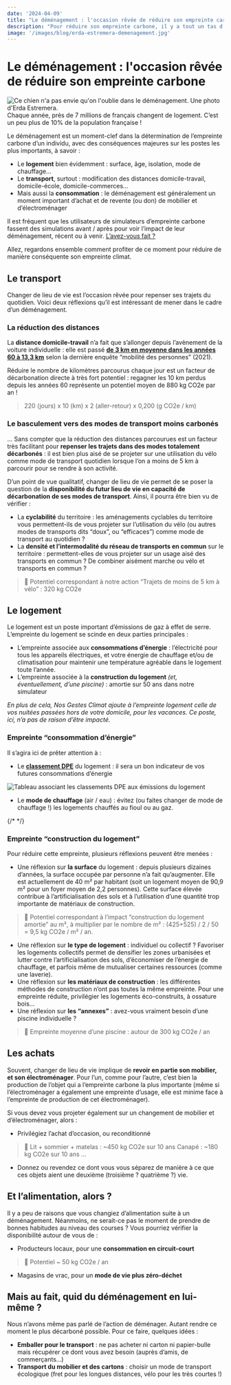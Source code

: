 ```yaml
---
date: '2024-04-09'
title: "Le déménagement : l'occasion rêvée de réduire son empreinte carbone"
description: "Pour réduire son empreinte carbone, il y a tout un tas d'actions qui demandent un changement structurel de nos modes de vie. Et si le déménagement était la parfaite occasion pour cela ?"
image: '/images/blog/erda-estremera-demenagement.jpg'
---
```


# Le déménagement : l'occasion rêvée de réduire son empreinte carbone

![Ce chien n'a pas envie qu'on l'oublie dans le déménagement. Une photo d'Erda Estremera.](/images/blog/erda-estremera-demenagement.jpg)
Chaque année, près de 7 millions de français changent de logement. C’est un peu plus de 10% de la population française !

Le déménagement est un moment-clef dans la détermination de l’empreinte carbone d’un individu, avec des conséquences majeures sur les postes les plus importants, à savoir :

- Le **logement** bien évidemment : surface, âge, isolation, mode de chauffage…
- Le **transport**, surtout : modification des distances domicile-travail, domicile-école, domicile-commerces…
- Mais aussi la **consommation** : le déménagement est généralement un moment important d’achat et de revente (ou don) de mobilier et d’électroménager

Il est fréquent que les utilisateurs de simulateurs d’empreinte carbone fassent des simulations avant / après pour voir l’impact de leur déménagement, récent ou à venir. [L’avez-vous fait ?](https://nosgestesclimat.fr/)

Allez, regardons ensemble comment profiter de ce moment pour réduire de manière conséquente son empreinte climat.

## Le transport

Changer de lieu de vie est l’occasion rêvée pour repenser ses trajets du quotidien. Voici deux réflexions qu’il est intéressant de mener dans le cadre d’un déménagement.

### La **réduction des distances**

La **distance domicile-travail** n’a fait que s’allonger depuis l’avènement de la voiture individuelle : elle est passé **[de 3 km en moyenne dans les années 60 à 13,3 km](https://www.1kmapied.com/post/trajets-domicile-travail)** selon la dernière enquête “mobilité des personnes” (2021). 

Réduire le nombre de kilomètres parcourus chaque jour est un facteur de décarbonation directe à très fort potentiel : regagner les 10 km perdus depuis les années 60 représente un potentiel moyen de 880 kg CO2e  par an !

> 220 (jours) 
> x 10 (km)
> x 2 (aller-retour) 
> x 0,200 (g CO2e / km)

### Le basculement vers des **modes de transport moins carbonés**

… Sans compter que la réduction des distances parcourues est un facteur très facilitant pour **repenser les trajets dans des modes totalement décarbonés** : il est bien plus aisé de se projeter sur une utilisation du vélo comme mode de transport quotidien lorsque l’on a moins de 5 km à parcourir pour se rendre à son activité.

D’un point de vue qualitatif, changer de lieu de vie permet de se poser la question de la **disponibilité du futur lieu de vie en capacité de décarbonation de ses modes de transport**. Ainsi, il pourra être bien vu de vérifier :

- La **cyclabilité** du territoire : les aménagements cyclables du territoire vous permettent-ils de vous projeter sur l’utilisation du vélo (ou autres modes de transports dits “doux”, ou “efficaces”) comme mode de transport au quotidien ?
- La **densité et l’intermodalité du réseau de transports en commun** sur le territoire : permettent-elles de vous projeter sur un usage aisé des transports en commun ? De combiner aisément marche ou vélo et transports en commun ?

> 🧮 Potentiel correspondant à notre action “Trajets de moins de 5 km à vélo” : 320 kg CO2e

## Le logement

Le logement est un poste important d’émissions de gaz à effet de serre. L’empreinte du logement se scinde en deux parties principales :

- L’empreinte associée aux **consommations d’énergie** : l’électricité pour tous les appareils électriques, et votre énergie de chauffage et/ou de climatisation pour maintenir une température agréable dans le logement toute l’année.
- L’empreinte associée à la **construction du logement** _(et, éventuellement, d’une piscine)_ : amortie sur 50 ans dans notre simulateur

_En plus de cela, Nos Gestes Climat ajoute à l’empreinte logement celle de vos nuitées passées hors de votre domicile, pour les vacances. Ce poste, ici, n’a pas de raison d’être impacté._

### Empreinte “consommation d’énergie”

Il s’agira ici de prêter attention à :

- Le [**classement DPE**](https://www.effy.fr/renovation-energetique/tout-connaitre-sur-le-dpe-f) du logement : il sera un bon indicateur de vos futures consommations d’énergie

![Tableau associant les classements DPE aux émissions du logement](/images/blog/emission-co2-dpe-EFFY.png)

- Le **mode de chauffage** (air / eau) : évitez (ou faites changer de mode de chauffage !) les logements chauffés au fioul ou au gaz.

{/* <script id="impact-co2" src="https://impactco2.fr/iframe.js" data-type="chauffage" data-search="?theme=default"></script> */}

### Empreinte “construction du logement”

Pour réduire cette empreinte, plusieurs réflexions peuvent être menées :

- Une réflexion sur **la surface** du logement : depuis plusieurs dizaines d’années, la surface occupée par personne n’a fait qu’augmenter. Elle est actuellement de 40 m² par habitant (soit un logement moyen de 90,9 m² pour un foyer moyen de 2,2 personnes). Cette surface élevée contribue à l’artificialisation des sols et à l’utilisation d’une quantité trop importante de matériaux de construction.

> 🧮 Potentiel correspondant à l’impact “construction du logement amortie” au m², à multiplier par le nombre de m² : (425+525) / 2 / 50 = 9,5 kg CO2e / m² / an.

- Une réflexion sur **le type de logement** : individuel ou collectif ? Favoriser les logements collectifs permet de densifier les zones urbanisées et lutter contre l’artificialisation des sols, d’économiser de l’énergie de chauffage, et parfois même de mutualiser certaines ressources (comme une laverie).
- Une réflexion sur **les matériaux de construction** : les différentes méthodes de construction n’ont pas toutes la même empreinte. Pour une empreinte réduite, privilégier les logements éco-construits, à ossature bois…
- Une réflexion sur **les “annexes”** : avez-vous vraiment besoin d’une piscine individuelle ?

> 🧮 Empreinte moyenne d’une piscine : autour de 300 kg CO2e / an

## Les achats

Souvent, changer de lieu de vie implique de **revoir en partie son mobilier, et son électroménager**. Pour l’un, comme pour l’autre, c’est bien la production de l’objet qui a l’empreinte carbone la plus importante (même si l’électroménager a également une empreinte d’usage, elle est minime face à l’empreinte de production de cet électroménager).

Si vous devez vous projeter également sur un changement de mobilier et d’électroménager, alors :

- Privilégiez l’achat d’occasion, ou reconditionné

> 🧮 Lit + sommier + matelas : ~450 kg CO2e sur 10 ans
> Canapé : ~180 kg CO2e sur 10 ans
> …

- Donnez ou revendez ce dont vous vous séparez de manière à ce que ces objets aient une deuxième (troisième ? quatrième ?) vie.

## Et l’alimentation, alors ?

Il y a peu de raisons que vous changiez d’alimentation suite à un déménagement. Néanmoins, ne serait-ce pas le moment de prendre de bonnes habitudes au niveau des courses ? Vous pourriez vérifier la disponibilité autour de vous de :

- Producteurs locaux, pour une **consommation en circuit-court**

> 🧮 Potentiel ~ 50 kg CO2e / an

- Magasins de vrac, pour un **mode de vie plus zéro-déchet**

## Mais au fait, quid du déménagement en lui-même ?

Nous n’avons même pas parlé de l’action de déménager. Autant rendre ce moment le plus décarboné possible. Pour ce faire, quelques idées :

- **Emballer pour le transport** : ne pas acheter ni carton ni papier-bulle mais récupérer ce dont vous avez besoin (auprès d’amis, de commerçants…)
- **Transport du mobilier et des cartons** : choisir un mode de transport écologique (fret pour les longues distances, vélo pour les très courtes !)